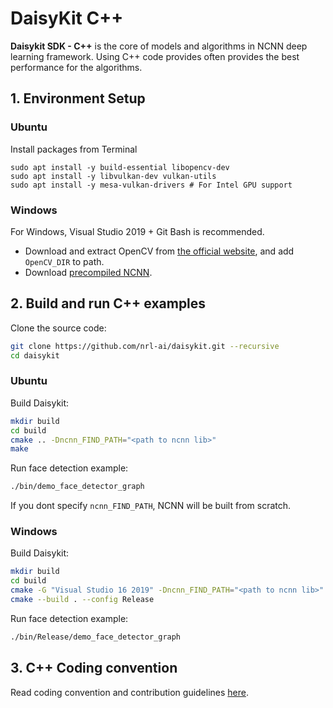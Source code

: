 # DaisyKit C++

**Daisykit SDK - C++** is the core of models and algorithms in NCNN deep learning framework. Using C++ code provides often provides the best performance for the algorithms.

## 1. Environment Setup

### Ubuntu

Install packages from Terminal

```
sudo apt install -y build-essential libopencv-dev
sudo apt install -y libvulkan-dev vulkan-utils
sudo apt install -y mesa-vulkan-drivers # For Intel GPU support
```

### Windows

For Windows, Visual Studio 2019 + Git Bash is recommended.

- Download and extract OpenCV from [the official website](https://opencv.org/releases/), and add `OpenCV_DIR` to path.
- Download [precompiled NCNN](https://github.com/Tencent/ncnn/releases).

## 2. Build and run C++ examples

Clone the source code:

```bash
git clone https://github.com/nrl-ai/daisykit.git --recursive
cd daisykit
```
### Ubuntu

Build Daisykit:


```bash
mkdir build
cd build
cmake .. -Dncnn_FIND_PATH="<path to ncnn lib>"
make
```

Run face detection example:

```bash
./bin/demo_face_detector_graph
```

If you dont specify `ncnn_FIND_PATH`, NCNN will be built from scratch.

### Windows

Build Daisykit:


```bash
mkdir build
cd build
cmake -G "Visual Studio 16 2019" -Dncnn_FIND_PATH="<path to ncnn lib>" ..
cmake --build . --config Release
```

Run face detection example:

```bash
./bin/Release/demo_face_detector_graph
```

## 3. C++ Coding convention

Read coding convention and contribution guidelines [here](/en/latest/contribution.html).
